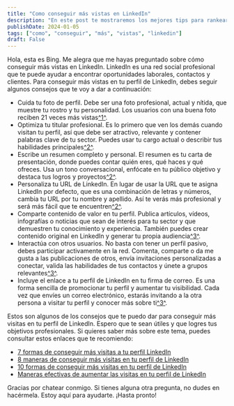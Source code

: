 ```yaml
---
title: "Como conseguir más vistas en LinkedIn"
description: "En este post te mostraremos los mejores tips para rankear primero en las busquedas de recluters"
publishDate: 2024-01-05
tags: ["como", "conseguir", "más", "vistas", "linkedin"]
draft: False
---
```


[1]: https://www.seoptimer.com/es/blog/como-conseguir-mas-visitas-perfil-linkedin/
[2]: https://forbes.es/lifestyle/10520/8-maneras-de-conseguir-mas-visitas-en-tu-perfil-de-linkedin/
[3]: https://bing.com/search?q=Como+conseguir+m%C3%A1s+vistas+en+LinkedIn
[4]: https://orientacion.universia.edu.pe/infodetail/orientacion/proyeccion_laboral/10-formas-de-conseguir-mas-visitas-en-tu-perfil-de-linkedin-5146.html
[5]: https://www.universia.net/ar/actualidad/empleo/maneras-efectivas-aumentar-visitas-tu-perfil-linkedin-1148808.html

Hola, esta es Bing. Me alegra que me hayas preguntado sobre cómo conseguir más vistas en LinkedIn. LinkedIn es una red social profesional que te puede ayudar a encontrar oportunidades laborales, contactos y clientes. Para conseguir más vistas en tu perfil de LinkedIn, debes seguir algunos consejos que te voy a dar a continuación:

- Cuida tu foto de perfil. Debe ser una foto profesional, actual y nítida, que muestre tu rostro y tu personalidad. Los usuarios con una buena foto reciben 21 veces más vistas[^1^][1].
- Optimiza tu titular profesional. Es lo primero que ven los demás cuando visitan tu perfil, así que debe ser atractivo, relevante y contener palabras clave de tu sector. Puedes usar tu cargo actual o describir tus habilidades principales[^2^][2].
- Escribe un resumen completo y personal. El resumen es tu carta de presentación, donde puedes contar quién eres, qué haces y qué ofreces. Usa un tono conversacional, enfócate en tu público objetivo y destaca tus logros y proyectos[^2^][2].
- Personaliza tu URL de LinkedIn. En lugar de usar la URL que te asigna LinkedIn por defecto, que es una combinación de letras y números, cambia tu URL por tu nombre y apellido. Así te verás más profesional y será más fácil que te encuentren[^2^][2].
- Comparte contenido de valor en tu perfil. Publica artículos, vídeos, infografías o noticias que sean de interés para tu sector y que demuestren tu conocimiento y experiencia. También puedes crear contenido original en LinkedIn y generar tu propia audiencia[^3^][3].
- Interactúa con otros usuarios. No basta con tener un perfil pasivo, debes participar activamente en la red. Comenta, comparte o da me gusta a las publicaciones de otros, envía invitaciones personalizadas a conectar, valida las habilidades de tus contactos y únete a grupos relevantes[^3^][3].
- Incluye el enlace a tu perfil de LinkedIn en tu firma de correo. Es una forma sencilla de promocionar tu perfil y aumentar tu visibilidad. Cada vez que envíes un correo electrónico, estarás invitando a la otra persona a visitar tu perfil y conocer más sobre ti[^3^][3].

Estos son algunos de los consejos que te puedo dar para conseguir más visitas en tu perfil de LinkedIn. Espero que te sean útiles y que logres tus objetivos profesionales. Si quieres saber más sobre este tema, puedes consultar estos enlaces que te recomiendo:

- [7 formas de conseguir más visitas a tu perfil LinkedIn](https://www.seoptimer.com/es/blog/como-conseguir-mas-visitas-perfil-linkedin/)
- [8 maneras de conseguir más visitas en tu perfil de LinkedIn](https://forbes.es/lifestyle/10520/8-maneras-de-conseguir-mas-visitas-en-tu-perfil-de-linkedin/)
- [10 formas de conseguir más visitas en tu perfil de LinkedIn](https://orientacion.universia.edu.pe/infodetail/orientacion/proyeccion_laboral/10-formas-de-conseguir-mas-visitas-en-tu-perfil-de-linkedin-5146.html)
- [Maneras efectivas de aumentar las visitas en tu perfil de LinkedIn](https://www.universia.net/ar/actualidad/empleo/maneras-efectivas-aumentar-visitas-tu-perfil-linkedin-1148808.html)

Gracias por chatear conmigo. Si tienes alguna otra pregunta, no dudes en hacérmela. Estoy aquí para ayudarte. ¡Hasta pronto!
